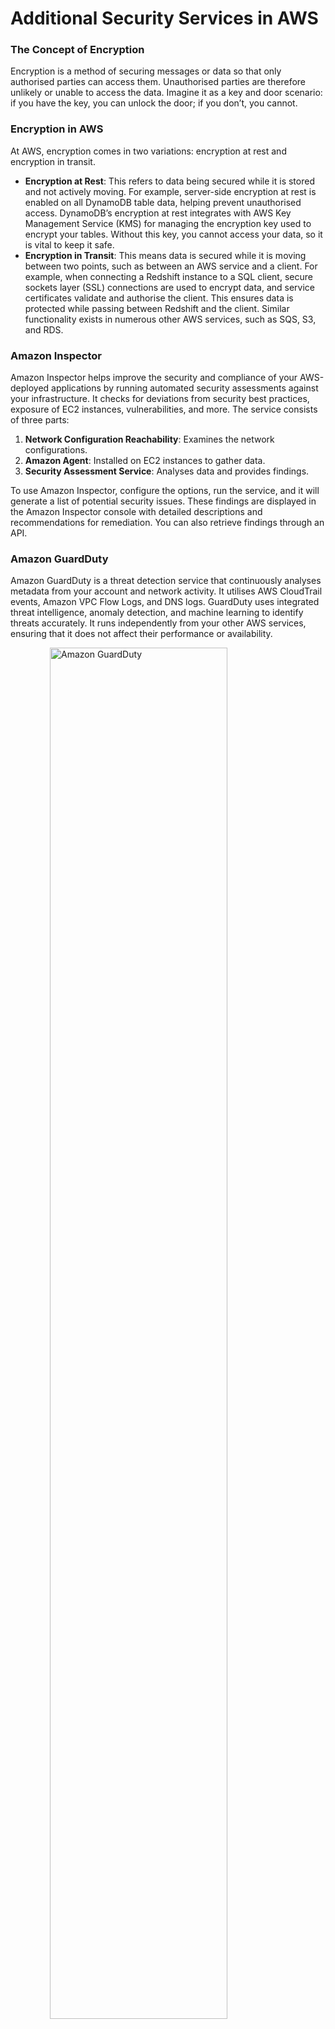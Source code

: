 # Additional Security Services in AWS

### The Concept of Encryption

Encryption is a method of securing messages or data so that only authorised parties can access them. Unauthorised parties are therefore unlikely or unable to access the data. Imagine it as a key and door scenario: if you have the key, you can unlock the door; if you don’t, you cannot.

### Encryption in AWS

At AWS, encryption comes in two variations: encryption at rest and encryption in transit.

- **Encryption at Rest**: This refers to data being secured while it is stored and not actively moving. For example, server-side encryption at rest is enabled on all DynamoDB table data, helping prevent unauthorised access. DynamoDB’s encryption at rest integrates with AWS Key Management Service (KMS) for managing the encryption key used to encrypt your tables. Without this key, you cannot access your data, so it is vital to keep it safe.
- **Encryption in Transit**: This means data is secured while it is moving between two points, such as between an AWS service and a client. For example, when connecting a Redshift instance to a SQL client, secure sockets layer (SSL) connections are used to encrypt data, and service certificates validate and authorise the client. This ensures data is protected while passing between Redshift and the client. Similar functionality exists in numerous other AWS services, such as SQS, S3, and RDS.

### Amazon Inspector

Amazon Inspector helps improve the security and compliance of your AWS-deployed applications by running automated security assessments against your infrastructure. It checks for deviations from security best practices, exposure of EC2 instances, vulnerabilities, and more. The service consists of three parts:

1. **Network Configuration Reachability**: Examines the network configurations.
2. **Amazon Agent**: Installed on EC2 instances to gather data.
3. **Security Assessment Service**: Analyses data and provides findings.

To use Amazon Inspector, configure the options, run the service, and it will generate a list of potential security issues. These findings are displayed in the Amazon Inspector console with detailed descriptions and recommendations for remediation. You can also retrieve findings through an API.

### Amazon GuardDuty

Amazon GuardDuty is a threat detection service that continuously analyses metadata from your account and network activity. It utilises AWS CloudTrail events, Amazon VPC Flow Logs, and DNS logs. GuardDuty uses integrated threat intelligence, anomaly detection, and machine learning to identify threats accurately. It runs independently from your other AWS services, ensuring that it does not affect their performance or availability.


<img src="WAF-1.png" alt=" Amazon GuardDuty" style="width:75%; display: block; margin: auto;">

<p style="text-align: center;">
    <a href="https://explore.skillbuilder.aws/learn/course/134/play/136404/aws-cloud-practitioner-essentials">Source: AWS Cloud Practitioner Essentials</a>
</p>

### AWS Key Management Service (AWS KMS)

AWS Key Management Service (KMS) enables you to perform encryption operations using cryptographic keys, which are random strings of digits used for encrypting and decrypting data. AWS KMS allows you to create, manage, and use cryptographic keys and control their use across various services and applications. You can specify which IAM users and roles can manage keys and even temporarily disable keys to prevent their use. Your keys never leave AWS KMS, ensuring you maintain control.

### AWS Web Application Firewall (WAF)

AWS WAF is a web application firewall that monitors network requests to your web applications. It works with Amazon CloudFront and an Application Load Balancer to block or allow traffic using a web access control list (ACL).

### Example of AWS WAF in Action

Suppose your application is receiving malicious network requests from several IP addresses. You want to prevent these requests but allow legitimate users to access your application. You configure the web ACL to allow all requests except those from the specified IP addresses. When a request comes into AWS WAF, it checks against the rules in the web ACL. If the request does not come from a blocked IP address, it allows access to the application.

<img src="WAF-1.png" alt=" AWS Web Application Firewall" style="width:75%; display: block; margin: auto;">

<p style="text-align: center;">
    <a href="https://explore.skillbuilder.aws/learn/course/134/play/136404/aws-cloud-practitioner-essentials">Source: AWS Cloud Practitioner Essentials</a>
</p>

If a request comes from one of the blocked IP addresses specified in the web ACL, AWS WAF denies access.

<img src="WAF-2.png" alt=" AWS Web Application Firewall" style="width:75%; display: block; margin: auto;">

<p style="text-align: center;">
    <a href="https://explore.skillbuilder.aws/learn/course/134/play/136404/aws-cloud-practitioner-essentials">Source: AWS Cloud Practitioner Essentials</a>
</p>


### Conclusion

AWS offers a robust set of security services to help protect your applications and data. From encryption and automated security assessments with Amazon Inspector to intelligent threat detection with Amazon GuardDuty, AWS provides tools to enhance your security posture. Understanding and utilising these services ensures that your applications are secure, compliant, and resilient against various threats.